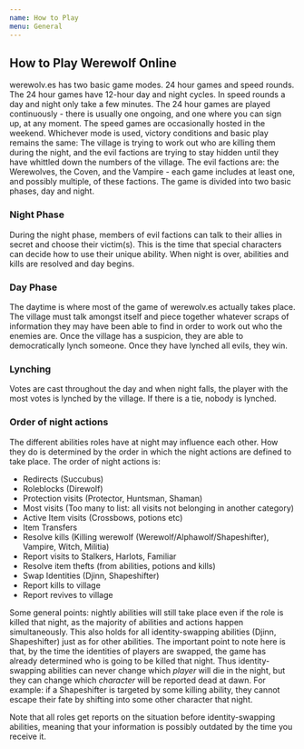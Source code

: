 ```yaml
---
name: How to Play
menu: General
---
```


## How to Play Werewolf Online

werewolv.es has two basic game modes. 24 hour games and speed rounds.
The 24 hour games have 12-hour day and night cycles. In speed rounds a
day and night only take a few minutes. The 24 hour games are played
continuously - there is usually one ongoing, and one where you can sign
up, at any moment. The speed games are occasionally hosted in the
weekend. Whichever mode is used, victory conditions and basic play
remains the same: The village is trying to work out who are killing them
during the night, and the evil factions are trying to stay hidden until
they have whittled down the numbers of the village. The evil factions
are: the Werewolves, the Coven, and the Vampire - each game includes at
least one, and possibly multiple, of these factions. The game is divided
into two basic phases, day and night.

### Night Phase

During the night phase, members of evil factions can talk to their
allies in secret and choose their victim(s). This is the time that
special characters can decide how to use their unique ability. When
night is over, abilities and kills are resolved and day begins.

### Day Phase

The daytime is where most of the game of werewolv.es actually takes
place. The village must talk amongst itself and piece together whatever
scraps of information they may have been able to find in order to work
out who the enemies are. Once the village has a suspicion, they are able
to democratically lynch someone. Once they have lynched all evils, they
win.

### Lynching

Votes are cast throughout the day and when night falls, the player with
the most votes is lynched by the village. If there is a tie, nobody is
lynched.

### Order of night actions

The different abilities roles have at night may influence each other.
How they do is determined by the order in which the night actions are
defined to take place. The order of night actions is:

  - Redirects (Succubus)
  - Roleblocks (Direwolf)
  - Protection visits (Protector, Huntsman, Shaman)
  - Most visits (Too many to list: all visits not belonging in another
    category)
  - Active Item visits (Crossbows, potions etc)
  - Item Transfers
  - Resolve kills (Killing werewolf (Werewolf/Alphawolf/Shapeshifter),
    Vampire, Witch, Militia)
  - Report visits to Stalkers, Harlots, Familiar
  - Resolve item thefts (from abilities, potions and kills)
  - Swap Identities (Djinn, Shapeshifter)
  - Report kills to village
  - Report revives to village

Some general points: nightly abilities will still take place even if the
role is killed that night, as the majority of abilities and actions
happen simultaneously. This also holds for all identity-swapping
abilities (Djinn, Shapeshifter) just as for other abilities. The
important point to note here is that, by the time the identities of
players are swapped, the game has already determined who is going to be
killed that night. Thus identity-swapping abilities can never change
which *player* will die in the night, but they can change which
*character* will be reported dead at dawn. For example: if a
Shapeshifter is targeted by some killing ability, they cannot escape
their fate by shifting into some other character that night.

Note that all roles get reports on the situation before
identity-swapping abilities, meaning that your information is possibly
outdated by the time you receive it.
